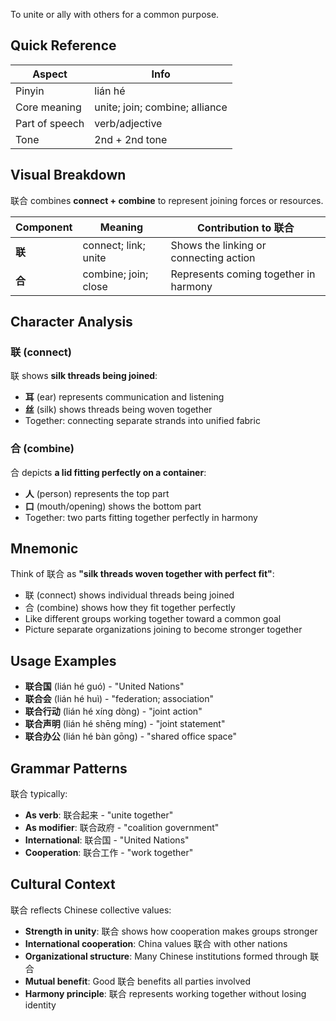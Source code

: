 To unite or ally with others for a common purpose.

## Quick Reference

| Aspect         | Info                           |
| -------------- | ------------------------------ |
| Pinyin         | lián hé                        |
| Core meaning   | unite; join; combine; alliance |
| Part of speech | verb/adjective                 |
| Tone           | 2nd + 2nd tone                 |

## Visual Breakdown

联合 combines **connect + combine** to represent joining forces or resources.

| Component | Meaning              | Contribution to 联合                   |
| --------- | -------------------- | -------------------------------------- |
| **联**    | connect; link; unite | Shows the linking or connecting action |
| **合**    | combine; join; close | Represents coming together in harmony  |

## Character Analysis

### 联 (connect)

联 shows **silk threads being joined**:

- **耳** (ear) represents communication and listening
- **丝** (silk) shows threads being woven together
- Together: connecting separate strands into unified fabric

### 合 (combine)

合 depicts **a lid fitting perfectly on a container**:

- **人** (person) represents the top part
- **口** (mouth/opening) shows the bottom part
- Together: two parts fitting together perfectly in harmony

## Mnemonic

Think of 联合 as **"silk threads woven together with perfect fit"**:

- 联 (connect) shows individual threads being joined
- 合 (combine) shows how they fit together perfectly
- Like different groups working together toward a common goal
- Picture separate organizations joining to become stronger together

## Usage Examples

- **联合国** (lián hé guó) - "United Nations"
- **联合会** (lián hé huì) - "federation; association"
- **联合行动** (lián hé xíng dòng) - "joint action"
- **联合声明** (lián hé shēng míng) - "joint statement"
- **联合办公** (lián hé bàn gōng) - "shared office space"

## Grammar Patterns

联合 typically:

- **As verb**: 联合起来 - "unite together"
- **As modifier**: 联合政府 - "coalition government"
- **International**: 联合国 - "United Nations"
- **Cooperation**: 联合工作 - "work together"

## Cultural Context

联合 reflects Chinese collective values:

- **Strength in unity**: 联合 shows how cooperation makes groups stronger
- **International cooperation**: China values 联合 with other nations
- **Organizational structure**: Many Chinese institutions formed through 联合
- **Mutual benefit**: Good 联合 benefits all parties involved
- **Harmony principle**: 联合 represents working together without losing identity
